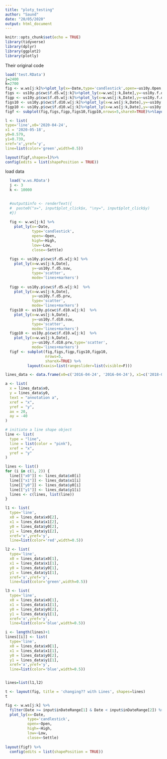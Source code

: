 ```yaml
---
title: "ploty_testing"
author: "Saund"
date: "20/05/2020"
output: html_document
---
```


```r
knitr::opts_chunk$set(echo = TRUE)
library(tidyverse)
library(dplyr)
library(ggplot2)
library(plotly)
```

Their original code
```r
load('test.RData')
j=2400
k=2700
fig <- w.ws[j:k]%>%plot_ly(x=~Date,type='candlestick',open=~us10y.Open,high=~us10y.High,low=~us10y.Low,close=~us10y.Settle)
figs <- us10y.p$cwc$f.d5.w[j:k]%>%plot_ly(x=w.ws[j:k,Date],y=~us10y.f.d5.suw,type='scatter',mode='lines+markers')
figp <- us10y.p$cwc$f.d5.w[j:k]%>%plot_ly(x=w.ws[j:k,Date],y=~us10y.f.d5.prw,type='scatter',mode='lines+markers')
figs10 <- us10y.p$cwc$f.d10.w[j:k]%>%plot_ly(x=w.ws[j:k,Date],y=~us10y.f.d10.suw,type='scatter',mode='lines+markers')
figp10 <- us10y.p$cwc$f.d10.w[j:k]%>%plot_ly(x=w.ws[j:k,Date],y=~us10y.f.d10.prw,type='scatter',mode='lines+markers')
figf <- subplot(fig,figs,figp,figs10,figp10,nrows=5,shareX=TRUE)%>%layout(xaxis=list(rangeslider=list(visible=F)))

l <- list(
type='line',x0='2020-04-24', 
x1 = '2020-05-18',
y0=0.579,
y1=0.739,
xref='x',yref='y',
line=list(color='green',width=0.5))

layout(figf,shapes=l)%>%
config(edits = list(shapePosition = TRUE))
```


load data 
```r
  load('w.ws.RData')
  j <- 3
  k <- 10000

  
  #output$info <- renderText({
  #  paste0("x=", input$plot_click$x, "\ny=", input$plot_click$y)
  #})
  
  fig <- w.ws[j:k] %>%
    plot_ly(x=~Date,
            type='candlestick',
            open=~Open,
            high=~High,
            low=~Low,
            close=~Settle) 
  
  figs <- us10y.p$cwc$f.d5.w[j:k] %>%
    plot_ly(x=w.ws[j:k,Date],
            y=~us10y.f.d5.suw,
            type='scatter',
            mode='lines+markers')
  
  figp <- us10y.p$cwc$f.d5.w[j:k]  %>%
    plot_ly(x=w.ws[j:k,Date],
            y=~us10y.f.d5.prw,
            type='scatter',
            mode='lines+markers')
  figs10 <- us10y.p$cwc$f.d10.w[j:k]  %>%
    plot_ly(x=w.ws[j:k,Date],
            y=~us10y.f.d10.suw,
            type='scatter',
            mode='lines+markers')
  figp10 <- us10y.p$cwc$f.d10.w[j:k]  %>%
    plot_ly(x=w.ws[j:k,Date],
            y=~us10y.f.d10.prw,type='scatter',
            mode='lines+markers')
  figf <- subplot(fig,figs,figp,figs10,figp10,
                  nrows=5,
                  shareX=TRUE) %>%
          layout(xaxis=list(rangeslider=list(visible=F)))

lines_data <- data.frame(x0=c('2016-04-24', '2016-04-24'), x1=c('2018-04-24', '2018-04-24'), y0=c(2,5), y1=c(3,2), xref=c('x','x'), yref=c('y','y'), type=c("line", "line"))

a <- list(
  x = lines_data$x0,
  y = lines_data$y0,
  text = "annotation a",
  xref = "x",
  yref = "y",
  ax = 20,
  ay = -40
)

# initiate a line shape object
line <- list(
  type = "line",
  line = list(color = "pink"),
  xref = "x",
  yref = "y"
)

lines <- list()
for (i in c(1, 2)) {
  line[["x0"]] <- lines_data$x0[i]
  line[["x1"]] <- lines_data$x1[i]
  line[["y0"]] <- lines_data$y0[i]
  line[["y1"]] <- lines_data$y1[i]
  lines <- c(lines, list(line))
}

l1 <- list(
  type='line',
  x0 = lines_data$x0[2], 
  x1 = lines_data$x1[2],
  y0 = lines_data$y0[2],
  y1 = lines_data$y1[2],
  xref='x',yref='y',
  line=list(color='red',width=0.5))

l2 <- list(
  type='line',
  x0 = lines_data$x0[1], 
  x1 = lines_data$x1[1],
  y0 = lines_data$y0[1],
  y1 = lines_data$y1[1],
  xref='x',yref='y',
  line=list(color='green',width=0.5))

l3 <- list(
  type='line',
  x0 = lines_data$x0[1], 
  x1 = lines_data$x1[1],
  y0 = lines_data$y0[2],
  y1 = lines_data$y1[1],
  xref='x',yref='y',
  line=list(color='blue',width=0.5))

i <- length(lines)+1
lines[[i]] <- list(
  type='line',
  x0 = lines_data$x0[1], 
  x1 = lines_data$x1[1],
  y0 = lines_data$y0[2],
  y1 = lines_data$y1[1],
  xref='x',yref='y',
  line=list(color='blue',width=0.5))


lines=list(l1,l2)

t <- layout(fig, title = 'changing?? with Lines', shapes=lines)
t

fig <- w.ws[j:k] %>%
  filter(Date >= input$inDateRange[1] & Date < input$inDateRange[2]) %>%
  plot_ly(x=~Date,
          type='candlestick',
          open=~Open,
          high=~High,
          low=~Low,
          close=~Settle)
  
layout(figf) %>%
  config(edits = list(shapePosition = TRUE)) 

```

